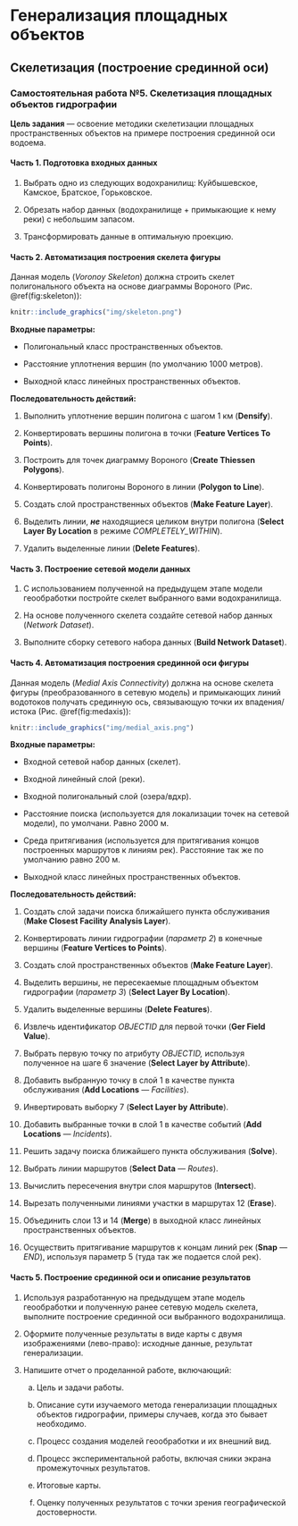 # Генерализация площадных объектов {#polygons}

## Скелетизация (построение срединной оси) {#polygons-skeleton}

### Самостоятельная работа №5. Скелетизация площадных объектов гидрографии {#polygons-skeleton-work}

**Цель задания** --- освоение методики скелетизации площадных пространственных объектов на примере построения срединной оси водоема.

#### Часть 1. Подготовка входных данных {-}

1. Выбрать одно из следующих водохранилищ: Куйбышевское, Камское, Братское, Горьковское.

2. Обрезать набор данных (водохранилище + примыкающие к нему реки) с небольшим запасом.

3. Трансформировать данные в оптимальную проекцию.

#### Часть 2. Автоматизация построения скелета фигуры {-}

Данная модель (*Voronoy Skeleton*) должна строить скелет полигонального объекта на основе диаграммы Вороного (Рис. \@ref(fig:skeleton)):

```r
knitr::include_graphics("img/skeleton.png")
```

**Входные параметры:**

- Полигональный класс пространственных объектов.

- Расстояние уплотнения вершин (по умолчанию 1000 метров).

- Выходной класс линейных пространственных объектов.

**Последовательность действий:**

1. Выполнить уплотнение вершин полигона с шагом 1 км (**Densify**).

2. Конвертировать вершины полигона в точки (**Feature Vertices To Points**).

3. Построить для точек диаграмму Вороного (**Create Thiessen Polygons**).

4. Конвертировать полигоны Вороного в линии (**Polygon to Line**).

5. Создать слой пространственных объектов (**Make Feature Layer**).

6. Выделить линии, ***не*** находящиеся целиком внутри полигона (**Select Layer By Location** в режиме *COMPLETELY\_WITHIN*).

7. Удалить выделенные линии (**Delete Features**).

#### Часть 3. Построение сетевой модели данных {-}

1. С использованием полученной на предыдущем этапе модели геообработки постройте скелет выбранного вами водохранилища.

2. На основе полученного скелета создайте сетевой набор данных (_Network Dataset_).

3. Выполните сборку сетевого набора данных (**Build Network Dataset**).

#### Часть 4. Автоматизация построения срединной оси фигуры {-}

Данная модель (*Medial Axis Connectivity*) должна на основе скелета фигуры (преобразованного в сетевую модель) и примыкающих линий водотоков получать срединную ось, связывающую точки их впадения/истока (Рис. \@ref(fig:medaxis)):

```r
knitr::include_graphics("img/medial_axis.png")
```

**Входные параметры:**

- Входной сетевой набор данных (скелет).

- Входной линейный слой (реки).

- Входной полигональный слой (озера/вдхр).

- Расстояние поиска (используется для локализации точек на сетевой модели), по умолчани. Равно 2000 м.

- Среда притягивания (используется для притягивания концов построенных маршрутов к линиям рек). Расстояние так же по умолчанию равно 200 м.

- Выходной класс линейных пространственных объектов.

**Последовательность действий:**

1. Создать слой задачи поиска ближайшего пункта обслуживания (**Make Closest Facility Analysis Layer**).

2. Конвертировать линии гидрографии (*параметр 2*) в конечные вершины (**Feature Vertices to Points**).

3. Создать слой пространственных объектов (**Make Feature Layer**).

4. Выделить вершины, не пересекаемые площадным объектом гидрографии (*параметр 3*) (**Select Layer By Location**).

5. Удалить выделенные вершины (**Delete Features**).

6. Извлечь идентификатор *OBJECTID* для первой точки (**Ger Field Value**).

7. Выбрать первую точку по атрибуту *OBJECTID,* используя полученное на шаге 6 значение (**Select Layer by Attribute**).

8. Добавить выбранную точку в слой 1 в качестве пункта обслуживания (**Add Locations** *--- Facilities*).

9. Инвертировать выборку 7 (**Select Layer by Attribute**).

10. Добавить выбранные точки в слой 1 в качестве событий (**Add Locations** *--- Incidents*).

11. Решить задачу поиска ближайшего пункта обслуживания (**Solve**).

12. Выбрать линии маршрутов (**Select Data** *--- Routes*).

13. Вычислить пересечения внутри слоя маршрутов (**Intersect**).

14. Вырезать полученными линиями участки в маршрутах 12 (**Erase**).

15. Объединить слои 13 и 14 (**Merge**) в выходной класс линейных пространственных объектов.

16. Осуществить притягивание маршрутов к концам линий рек (**Snap** *--- END*), используя параметр 5 (туда так же подается слой рек).

#### Часть 5. Построение срединной оси и описание результатов {-}

1. Используя разработанную на предыдущем этапе модель геообработки и полученную ранее сетевую модель скелета, выполните построение срединной оси выбранного водохранилища.

2. Оформите полученные результаты в виде карты с двумя изображениями (лево-право): исходные данные, результат генерализации.

3. Напишите отчет о проделанной работе, включающий:

    a. Цель и задачи работы.

    b. Описание сути изучаемого метода генерализации площадных объектов гидрографии, примеры случаев, когда это бывает необходимо.

    c. Процесс создания моделей геообработки и их внешний вид.

    d. Процесс экспериментальной работы, включая сники экрана промежуточных результатов.

    e. Итоговые карты.

    f. Оценку полученных результатов с точки зрения географической достоверности.